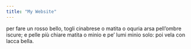 ```yaml
---
title: "My Website"
---
```


per fare un rosso bello, togli cinabrese o matita o oquria arsa pell'ombre iscure; e pelle più chiare matita o minio e pe' lumi minio solo: poi vela con lacca bella.
